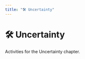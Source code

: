 ```yaml
---
title: "🛠️ Uncertainty"
---
```


# 🛠️ Uncertainty

Activities for the Uncertainty chapter.

<script async src="https://talk.hyvor.com/embed/embed.js" type="module"></script>
<hyvor-talk-comments
	website-id="13014"
	page-id=""
></hyvor-talk-comments>
